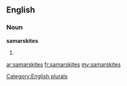 ==English==

===Noun===
'''samarskites'''

# {{plural of|[[samarskite]]}}

[[Category:English plurals]]

[[ar:samarskites]]
[[fr:samarskites]]
[[my:samarskites]]